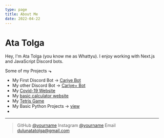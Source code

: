 ```yaml
---
type: page
title: About Me
date: 2022-04-22
---
```


# Ata Tolga

Hey, I'm Ata Tolga (you know me as Whattyu). I enjoy working with Next.js and JavaScript Discord bots.

Some of my Projects ⬎
- My First Discord Bot -> [Cariye Bot](https://cariyebot.github.io/)
- My other Discord Bot -> [Cariye+ Bot](https://top.gg/bot/849663572308918343)
- My [Covid-19 Website](https://covid-19-tracker.whattyu.repl.co/)
- My [basic calculator website](https://calculate.whattyu.repl.co)
- My [Tetris Game](https://tetris-game.whattyu.repl.co/)
- My Basic Python Projects -> [view](https://github.com/whattyu/Python-Projects)
- 
---

> GitHub [@yourname](https://github.com/whatyu)
> Instagram [@yourname](https://instagram.com/atatolgadln)
> Email dulunatatolga@gmail.com
